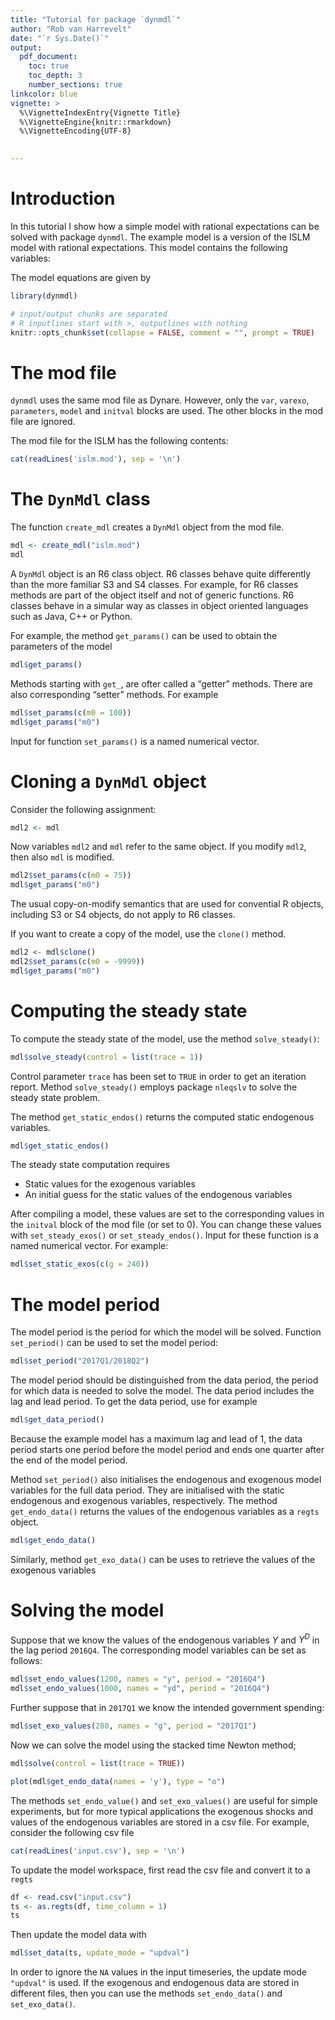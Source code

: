 ```yaml
---
title: "Tutorial for package `dynmdl`"
author: "Rob van Harrevelt"
date: "`r Sys.Date()`"
output:
  pdf_document:
    toc: true
    toc_depth: 3
    number_sections: true
linkcolor: blue    
vignette: >
  %\VignetteIndexEntry{Vignette Title}
  %\VignetteEngine{knitr::rmarkdown}
  %\VignetteEncoding{UTF-8}
  

---
```


# Introduction

In this tutorial I show how a simple model with rational expectations
can be solved with package `dynmdl`.
The example model is a version of the ISLM model with rational expectations.
This model contains the following variables:

\begin{tabular}{ll|ll}
\multicolumn{2}{c|}{Endogenous variables} & \multicolumn{2}{c}{Exogenous variables} \\
\hline
$Y$      & national income            & $G$      & government spending   \\
$Y^D$    & dispensible income         & $Ms$     & money supply          \\
$T$      & tax                        &          &                       \\
$C$      & consumption                &          &                       \\
$I$      & investments                &          &                       \\
$M^D$    & money demand               &          &                       \\
\end{tabular}

The model equations are given by
\begin{eqnarray*}
Y_t   &=& C_t + I_t + G_t        \label{eqn:islm1:y}\\
Y^D_t &=& Y_t - T_t            \label{eqn:islm1:yd}\\                   
T_t   &=& t_0 + t_1 Y_t  \label{eqn:islm1:t}\\
C_t  &=& c_0 + c_1 Y^D_{t-1} + c_2 Y^D_t + c_3 Y^D_{t+1} + c_4 r_t + c_5 r_t\label{eqn:islm1:c}\\
I_t   &=& i_0 + i_1  Y_{t-1} + i_2 Y_t + i_3 Y_{t+1} + i_4 r_t + i_5 r_t^2\label{eqn:islm1:i}\\
M^d_t &=& m_0 + m_1 Y_t + m_2 r_t + m_3 r_t^2 + m_3 r_t^2\label{eqn:islm1:md}\\
M^d_t &=& M^s_t                                         \label{eqn:islm1:mequ}
\end{eqnarray*}

<!--   
PREPARATIONS
-->
```r

library(dynmdl)

# input/output chunks are separated
# R inputlines start with >, outputlines with nothing
knitr::opts_chunk$set(collapse = FALSE, comment = "", prompt = TRUE)
```

# The mod file

`dynmdl` uses the same mod file as Dynare. However, only the `var`, `varexo`,
`parameters`, `model` and `initval` blocks are used. The other blocks in the
mod file are ignored.

The mod file for the ISLM has the following contents:
```r
cat(readLines('islm.mod'), sep = '\n')
```

# The `DynMdl` class

The function `create_mdl` creates a `DynMdl` object from 
the mod file.

```r
mdl <- create_mdl("islm.mod")
mdl
```

A `DynMdl` object is an R6 class object. R6 
classes behave quite differently than the more familiar S3 and S4 classes. 
For example, for R6 classes methods are part of the object itself and not of 
generic functions. R6 classes behave in a simular way as classes in
object oriented languages such as Java, C++ or Python. 

For example, the method `get_params()` can be used to
obtain the parameters of the model
```r
mdl$get_params()
```

Methods starting with `get_`, are ofter called a "getter" methods.
There are also corresponding "setter" methods. For example
```r
mdl$set_params(c(m0 = 100))
mdl$get_params("m0")
```
Input for function `set_params()` is a named numerical vector.

# Cloning a `DynMdl` object

Consider the following assignment:
```r
mdl2 <- mdl
```
Now variables `mdl2` and `mdl` refer to the same object. If you modify
`mdl2`, then also `mdl` is modified.
```r
mdl2$set_params(c(m0 = 75))
mdl$get_params("m0")
```
The usual copy-on-modify semantics that are used for convential
R objects, including S3 or S4 objects, do not apply to R6 classes.

If you want to create a copy of the model, use the `clone()` method.
```r
mdl2 <- mdl$clone()
mdl2$set_params(c(m0 = -9999))
mdl$get_params("m0")
```

# Computing the steady state

To compute the steady state of the model, use the method `solve_steady()`:
```r
mdl$solve_steady(control = list(trace = 1))
```

Control parameter `trace` has been set to `TRUE` in order to get an iteration
report. Method `solve_steady()` employs package `nleqslv` to solve
the steady state problem.

The method `get_static_endos()` returns the computed static endogenous variables.
```r
mdl$get_static_endos()
```

The steady state computation requires

*  Static values for the exogenous variables
*  An initial guess for the static values of the endogenous variables

After compiling a model, these values are set to the corresponding
values in the `initval` block of the mod file (or set to 0).
You can change these values with `set_steady_exos()` or `set_steady_endos()`.
Input for these function is a named numerical vector.
For example:
```r
mdl$set_static_exos(c(g = 240))
```

# The model period

The model period is the period for which the model will be solved.
Function `set_period()` can be used to set the model period:
```r
mdl$set_period("2017Q1/2018Q2")
```

The model period should be distinguished from the data period, the 
period for which data is needed to solve the model. The data period
includes the lag and lead period. To get the data period, use for example
```r
mdl$get_data_period()
```

Because the example model has a maximum lag and lead of 1,
the data period starts one period before the model period
and ends one quarter after the end of the model period.

Method `set_period()` also initialises the endogenous and exogenous
model variables for the full data period. 
They are initialised with the static endogenous and exogenous variables, 
respectively. The method `get_endo_data()` returns the values of the endogenous
variables as a `regts` object.

```r
mdl$get_endo_data()
```
Similarly, method `get_exo_data()` can be uses to retrieve the values of
the exogenous variables

# Solving the model

Suppose that we know the values of the endogenous variables
$Y$ and $Y^D$  in the lag period `2016Q4`. 
The corresponding model variables can be set as follows:
```r
mdl$set_endo_values(1200, names = "y", period = "2016Q4")
mdl$set_endo_values(1000, names = "yd", period = "2016Q4")
```

Further suppose that in `2017Q1` we know the intended government spending:
```r
mdl$set_exo_values(280, names = "g", period = "2017Q1")
```

Now we can solve the model using the stacked time Newton method;
```r
mdl$solve(control = list(trace = TRUE))
```

```r
plot(mdl$get_endo_data(names = 'y'), type = "o")
```

The methods `set_endo_value()` and `set_exo_values()` are useful for simple 
experiments,
but for more typical applications the exogenous shocks and values of the
endogenous variables are stored in a csv file. For example,
consider the following csv file
```r
cat(readLines('input.csv'), sep = '\n')
```

To update the model workspace, first read the csv file and convert it to a
`regts`
```r
df <- read.csv("input.csv")
ts <- as.regts(df, time_column = 1)
ts
```
Then update the model data with
```r
mdl$set_data(ts, update_mode = "updval")
```

In order to ignore the `NA` values in the input timeseries,
the update mode `"updval"` is used.
If the exogenous and endogenous data are stored in different files,
then you can use the methods `set_endo_data()` and `set_exo_data()`.
